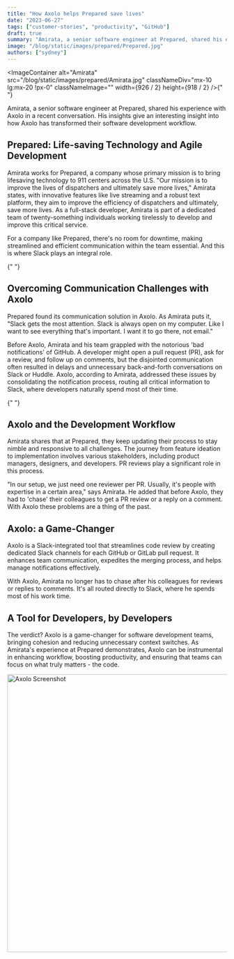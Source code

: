 ```yaml
---
title: "How Axolo helps Prepared save lives"
date: "2023-06-27"
tags: ["customer-stories", "productivity", "GitHub"]
draft: true
summary: "Amirata, a senior software engineer at Prepared, shared his experience with Axolo in a recent conversation. His insights give an interesting insight into how Axolo has transformed their software development workflow."
image: "/blog/static/images/prepared/Prepared.jpg"
authors: ["sydney"]
---
```


<ImageContainer
  alt="Amirata"
  src="/blog/static/images/prepared/Amirata.jpg"
  classNameDiv="mx-10 lg:mx-20 !px-0"
  classNameImage=""
  width={926 / 2}
  height={918 / 2}
/>{" "}

Amirata, a senior software engineer at Prepared, shared his experience with Axolo in a recent conversation. His insights give an interesting insight into how Axolo has transformed their software development workflow.

## Prepared: Life-saving Technology and Agile Development

Amirata works for Prepared, a company whose primary mission is to bring lifesaving technology to 911 centers across the U.S. "Our mission is to improve the lives of dispatchers and ultimately save more lives," Amirata states, with innovative features like live streaming and a robust text platform, they aim to improve the efficiency of dispatchers and ultimately, save more lives. As a full-stack developer, Amirata is part of a dedicated team of twenty-something individuals working tirelessly to develop and improve this critical service.

For a company like Prepared, there's no room for downtime, making streamlined and efficient communication within the team essential. And this is where Slack plays an integral role.

<ImageContainer
  alt="prepared"
  src="/blog/static/images/prepared/prepared.jpg"
  classNameDiv="mx-10 lg:mx-20"
  classNameImage=""
  width={3088}
  height={1660}
/>{" "}

## Overcoming Communication Challenges with Axolo

Prepared found its communication solution in Axolo. As Amirata puts it, "Slack gets the most attention. Slack is always open on my computer. Like I want to see everything that's important. I want it to go there, not email."

Before Axolo, Amirata and his team grappled with the notorious 'bad notifications' of GitHub. A developer might open a pull request (PR), ask for a review, and follow up on comments, but the disjointed communication often resulted in delays and unnecessary back-and-forth conversations on Slack or Huddle. Axolo, according to Amirata, addressed these issues by consolidating the notification process, routing all critical information to Slack, where developers naturally spend most of their time.

<ImageContainer
  alt="preparedScreenshot"
  src="/blog/static/images/prepared/preparedScreenshot.jpg"
  classNameDiv="mx-10 lg:mx-20"
  classNameImage=""
  width={3042}
  height={1614}
/>{" "}

## Axolo and the Development Workflow

Amirata shares that at Prepared, they keep updating their process to stay nimble and responsive to all challenges. The journey from feature ideation to implementation involves various stakeholders, including product managers, designers, and developers. PR reviews play a significant role in this process.

"In our setup, we just need one reviewer per PR. Usually, it's people with expertise in a certain area," says Amirata. He added that before Axolo, they had to 'chase' their colleagues to get a PR review or a reply on a comment. With Axolo these problems are a thing of the past.

## Axolo: a Game-Changer

Axolo is a Slack-integrated tool that streamlines code review by creating dedicated Slack channels for each GitHub or GitLab pull request. It enhances team communication, expedites the merging process, and helps manage notifications effectively.

With Axolo, Amirata no longer has to chase after his colleagues for reviews or replies to comments. It's all routed directly to Slack, where he spends most of his work time.

<Callout
  title="I think for me, the problem Axolo solved is the notification issue. I mean reviews are a big part of my daily communications. I want to either write code or review code and I want to discuss the code."
  subtitle="You want to write a comment on the exact part of the code in GitHub, but for the rest, it just makes a lot of sense for Slack to facilitate these discussions. That's the problem Axolo solved for me - Amirata"
/>

## A Tool for Developers, by Developers

The verdict? Axolo is a game-changer for software development teams, bringing cohesion and reducing unnecessary context switches. As Amirata's experience at Prepared demonstrates, Axolo can be instrumental in enhancing workflow, boosting productivity, and ensuring that teams can focus on what truly matters - the code.

<div style={{ display: "flex", justifyContent: "center" }}>
  <Image
    alt="Axolo Screenshot"
    src="/blog/static/images/top5/axolo_screenshot.png"
    height="637"
    width="1028"
  />
</div>

<CTABanner type="try" />
